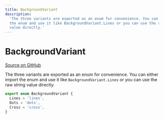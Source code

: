 ```yaml
---
title: BackgroundVariant
description:
  'The three variants are exported as an enum for convenience. You can either import
  the enum and use it like BackgroundVariant.Lines or you can use the raw string
  value directly.'
---
```


# BackgroundVariant

[Source on GitHub](https://github.com/xyflow/xyflow/blob/v11/packages/background/src/types.ts/#L3)

The three variants are exported as an enum for convenience. You can either import
the enum and use it like `BackgroundVariant.Lines` or you can use the raw string
value directly.

```ts
export enum BackgroundVariant {
  Lines = 'lines',
  Dots = 'dots',
  Cross = 'cross',
}
```
